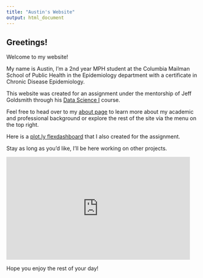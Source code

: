 ---
title: "Austin's Website"
output: html_document
---


## Greetings!


Welcome to my website! 

My name is Austin, I'm a 2nd year MPH student at the Columbia Mailman School of Public Health in the Epidemiology department with a certificate in Chronic Disease Epidemiology.

This website was created for an assignment under the mentorship of Jeff Goldsmith through his [Data Science I](https://p8105.com/index.html) course.

Feel free to head over to my [about page](about.html) to learn more about my academic and professional background or explore the rest of the site via the menu on the top right.

Here is a [plot.ly flexdashboard](nyc_inspections_flexboard.html) that I also created for the assignment.

Stay as long as you'd like, I'll be here working on other projects.

<iframe src="https://giphy.com/embed/ZDxrPdX4Au7St8r36N" width="480" height="270" frameBorder="0" class="giphy-embed" allowFullScreen></iframe><p><a href="https://giphy.com/gifs/MicrosoftCloud-microsoft-cloud-ms-ZDxrPdX4Au7St8r36N"></a></p>

Hope you enjoy the rest of your day!



